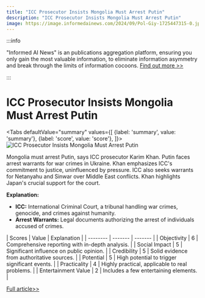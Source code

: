 ```yaml
---
title: "ICC Prosecutor Insists Mongolia Must Arrest Putin"
description: "ICC Prosecutor Insists Mongolia Must Arrest Putin"
image: https://image.informedainews.com/2024/09/Pol-Giy-1725447315-0.jpg
---
```



:::info

"Informed AI News" is an publications aggregation platform, ensuring you only gain the most valuable information, to eliminate information asymmetry and break through the limits of information cocoons.  [Find out more >>](/)

:::

# ICC Prosecutor Insists Mongolia Must Arrest Putin


<Tabs
	defaultValue="summary"
	values={[
	{label: 'summary', value: 'summary'},
	{label: 'score', value: 'score'},
]}>
<TabItem value="summary">
<img
  src="https://image.informedainews.com/2024/09/Pol-Giy-1725447315-0.jpg"
  alt="ICC Prosecutor Insists Mongolia Must Arrest Putin"
/>



Mongolia must arrest Putin, says ICC prosecutor Karim Khan. Putin faces arrest warrants for war crimes in Ukraine. Khan emphasizes ICC's commitment to justice, uninfluenced by pressure. ICC also seeks warrants for Netanyahu and Sinwar over Middle East conflicts. Khan highlights Japan's crucial support for the court.

**Explanation:**
- **ICC:** International Criminal Court, a tribunal handling war crimes, genocide, and crimes against humanity.
- **Arrest Warrants:** Legal documents authorizing the arrest of individuals accused of crimes.
</TabItem>
<TabItem value="score">
	| Scores     | Value   | Explanation |
	| -------- | ------- | ------- |
	| Objectivity  | 6    | Comprehensive reporting with in-depth analysis.    |
	| Social Impact | 5     | Significant influence on public opinion.    |
	| Credibility    | 5    | Solid evidence from authoritative sources.    |
	| Potential    | 5    | High potential to trigger significant events.    |
	| Practicality    | 4    | Highly practical, applicable to real problems.    |
	| Entertainment Value    | 2    | Includes a few entertaining elements.    |
</TabItem>
</Tabs>

[Full article>>](https://www3.nhk.or.jp/nhkworld/en/news/20240903_22/)
